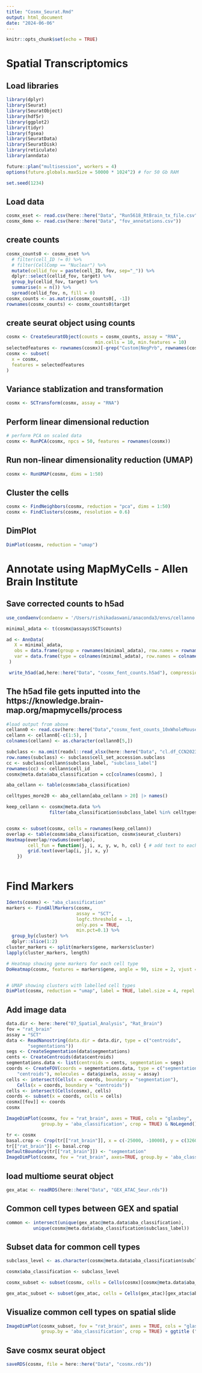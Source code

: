 ```yaml
---
title: "Cosmx_Seurat.Rmd"
output: html_document
date: "2024-06-06"
---
```


```r
knitr::opts_chunk$set(echo = TRUE)
```

# Spatial Transcriptomics

## Load libraries 
```r
library(dplyr)
library(Seurat)
library(SeuratObject)
library(hdf5r)
library(ggplot2)
library(tidyr)
library(fgsea)
library(SeuratData)
library(SeuratDisk)
library(reticulate)
library(anndata)

future::plan("multisession", workers = 4)
options(future.globals.maxSize = 50000 * 1024^2) # for 50 Gb RAM

set.seed(1234)
```

## Load data 
```r
cosmx_eset <- read.csv(here::here("Data", "Run5618_RtBrain_tx_file.csv"))
cosmx_demo <- read.csv(here::here("Data", "fov_annotations.csv"))
```

## create counts 
```r
cosmx_counts0 <- cosmx_eset %>% 
  # filter(cell_ID != 0) %>% 
  # filter(CellComp == "Nuclear") %>% 
  mutate(cellid_fov = paste(cell_ID, fov, sep="_")) %>% 
  dplyr::select(cellid_fov, target) %>% 
  group_by(cellid_fov, target) %>% 
  summarise(n = n()) %>% 
  spread(cellid_fov, n, fill = 0)
cosmx_counts <- as.matrix(cosmx_counts0[, -1])
rownames(cosmx_counts) <- cosmx_counts0$target
```

## create seurat object using counts 
```r
cosmx <- CreateSeuratObject(counts = cosmx_counts, assay = "RNA",
                                 min.cells = 10, min.features = 10)
selectedfeatures <- rownames(cosmx)[-grep("Custom|NegPrb", rownames(cosmx))]
cosmx <- subset(
  x = cosmx,
  features = selectedfeatures
)
```

## Variance stablization and transformation 
```r
cosmx <- SCTransform(cosmx, assay = "RNA")
```

## Perform linear dimensional reduction 
```r
# perform PCA on scaled data 
cosmx <- RunPCA(cosmx, npcs = 50, features = rownames(cosmx))
```

## Run non-linear dimensionality reduction (UMAP)
```r
cosmx <- RunUMAP(cosmx, dims = 1:50)
```

## Cluster the cells 
```r
cosmx <- FindNeighbors(cosmx, reduction = "pca", dims = 1:50)
cosmx <- FindClusters(cosmx, resolution = 0.6)
```

## DimPlot 
```r
DimPlot(cosmx, reduction = "umap")
```

# Annotate using MapMyCells - Allen Brain Institute

## Save corrected counts to h5ad 
```r
use_condaenv(condaenv = '/Users/rishikadaswani/anaconda3/envs/cellanno', required = TRUE)

minimal_adata <- t(cosmx@assays$SCT$counts)

ad <- AnnData(
   X = minimal_adata,
   obs = data.frame(group = rownames(minimal_adata), row.names = rownames(minimal_adata)),
   var = data.frame(type = colnames(minimal_adata), row.names = colnames(minimal_adata))
 )

 write_h5ad(ad,here::here("Data", "cosmx_fent_counts.h5ad"), compression='gzip')
```

## The h5ad file gets inputted into the https://knowledge.brain-map.org/mapmycells/process

```r
#load output from above 
cellann0 <- read.csv(here::here("Data","cosmx_fent_counts_10xWholeMouseBrain(CCN20230722)_HierarchicalMapping_UTC_1718838739181", "cosmx_fent_counts_10xWholeMouseBrain(CCN20230722)_HierarchicalMapping_UTC_1718838739181.csv"), header = FALSE)
cellann <- cellann0[-c(1:5), ]
colnames(cellann) <- as.character(cellann0[5,])
```

```r

subclass <- na.omit(readxl::read_xlsx(here::here("Data", "cl.df_CCN202307220.xlsx"), sheet = "subclass_annotation"))
row.names(subclass) <- subclass$cell_set_accession.subclass
cc <- subclass[cellann$subclass_label, "subclass_label"]
rownames(cc) <- cellann$cell_id
cosmx@meta.data$aba_classification = cc[colnames(cosmx), ]

```

```r
aba_cellann <- table(cosmx$aba_classification)

celltypes_more20 <- aba_cellann[aba_cellann > 20] |> names()

keep_cellann <- cosmx@meta.data %>%
                filter(aba_classification$subclass_label %in% celltypes_more20)


cosmx <- subset(cosmx, cells = rownames(keep_cellann))
overlap <- table(cosmx$aba_classification, cosmx$seurat_clusters)
Heatmap(overlap/rowSums(overlap),
        cell_fun = function(j, i, x, y, w, h, col) { # add text to each grid
        grid.text(overlap[i, j], x, y)
    })
  

```

# Find Markers 
```r
Idents(cosmx) <- "aba_classification"
markers <- FindAllMarkers(cosmx,
                          assay = "SCT",
                          logfc.threshold = .1, 
                          only.pos = TRUE,
                          min.pct=0.1) %>% 
  group_by(cluster) %>% 
  dplyr::slice(1:2)
cluster_markers <- split(markers$gene, markers$cluster)
lapply(cluster_markers, length)

# Heatmap showing gene markers for each cell type 
DoHeatmap(cosmx, features = markers$gene, angle = 90, size = 2, vjust = 0.6, hjust = 0.2) + NoLegend() + theme(axis.text.y = element_text(size = 5.5, face = "bold")) 


# UMAP showing clusters with labelled cell types 
DimPlot(cosmx, reduction = "umap", label = TRUE, label.size = 4, repel = TRUE) + ggtitle("Spatial transcriptomics labelled clusters") + theme(plot.title = element_text(hjust = 0.5), legend.text = element_text(size = 14, face = "bold"))
```

## Add image data 
```r
data.dir <- here::here("07_Spatial_Analysis", "Rat_Brain")
fov = "rat_brain"
assay = "SCT"
data <- ReadNanostring(data.dir = data.dir, type = c("centroids", 
        "segmentations"))
segs <- CreateSegmentation(data$segmentations)
cents <- CreateCentroids(data$centroids)
segmentations.data <- list(centroids = cents, segmentation = segs)
coords <- CreateFOV(coords = segmentations.data, type = c("segmentation", 
    "centroids"), molecules = data$pixels, assay = assay)
cells <- intersect(Cells(x = coords, boundary = "segmentation"), 
    Cells(x = coords, boundary = "centroids"))
cells <- intersect(Cells(cosmx), cells)
coords <- subset(x = coords, cells = cells)
cosmx[[fov]] <- coords
cosmx
```


```r
ImageDimPlot(cosmx, fov = "rat_brain", axes = TRUE, cols = "glasbey",
             group.by = 'aba_classification', crop = TRUE) & NoLegend()
```

```r
tr <- cosmx
basal.crop <- Crop(tr[["rat_brain"]], x = c(-25000, -10000), y = c(326000, 333000))
tr[["rat_brain"]] <- basal.crop
DefaultBoundary(tr[["rat_brain"]]) <- "segmentation"
ImageDimPlot(cosmx, fov = "rat_brain", axes=TRUE, group.by = 'aba_classification', border.color = "black") + ggtitle("Cell types for each sample on spatial slide")
```

## load multiome seurat object 
```r
gex_atac <- readRDS(here::here("Data", "GEX_ATAC_Seur.rds"))
```

## Common cell types between GEX and spatial 
```r
common <- intersect(unique(gex_atac@meta.data$aba_classification),
          unique(cosmx@meta.data$aba_classification$subclass_label))
```

## Subset data for common cell types 
```r

subclass_level <- as.character(cosmx@meta.data$aba_classification$subclass_label)

cosmx$aba_classification <- subclass_level

cosmx_subset <- subset(cosmx, cells = Cells(cosmx)[cosmx@meta.data$aba_classification %in% common])

gex_atac_subset <- subset(gex_atac, cells = Cells(gex_atac)[gex_atac$aba_classification %in% common])
```

## Visualize common cell types on spatial slide 
```r
ImageDimPlot(cosmx_subset, fov = "rat_brain", axes = TRUE, cols = "glasbey",
             group.by = 'aba_classification', crop = TRUE) + ggtitle ("Common cell types between spatial and multiome on slide")

```

## Save cosmx seurat object 
```r
saveRDS(cosmx, file = here::here("Data", "cosmx.rds"))
```


